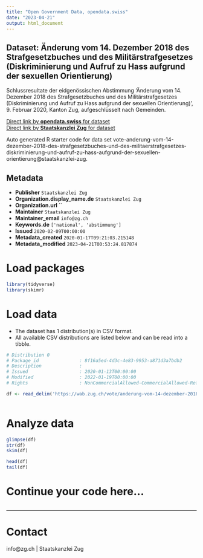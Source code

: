 ```yaml
---
title: "Open Government Data, opendata.swiss"
date: "2023-04-21"
output: html_document
---
```


## Dataset: Änderung vom 14. Dezember 2018 des Strafgesetzbuches und des Militärstrafgesetzes (Diskriminierung und Aufruf zu Hass aufgrund der sexuellen Orientierung)

Schlussresultate der eidgenössischen Abstimmung 'Änderung vom 14. Dezember 2018 des Strafgesetzbuches und des Militärstrafgesetzes (Diskriminierung und Aufruf zu Hass aufgrund der sexuellen Orientierung)', 9. Februar 2020, Kanton Zug, aufgeschlüsselt nach Gemeinden.

[Direct link by **opendata.swiss** for dataset](https://opendata.swiss/de/dataset/anderung-vom-14-dezember-2018-des-strafgesetzbuches-und-des-militarstrafgesetzes-diskriminierun)<br>
[Direct link by **Staatskanzlei Zug** for dataset](https://wab.zug.ch/vote/anderung-vom-14-dezember-2018-des-strafgesetzbuches-und-des-militaerstrafgesetzes-diskriminierung-und-aufruf-zu-hass-aufgrund-der-sexuellen-orientierung/data)

Auto generated R starter code for data set vote-anderung-vom-14-dezember-2018-des-strafgesetzbuches-und-des-militaerstrafgesetzes-diskriminierung-und-aufruf-zu-hass-aufgrund-der-sexuellen-orientierung@staatskanzlei-zug.

## Metadata

- **Publisher** `Staatskanzlei Zug`
- **Organization.display_name.de** `Staatskanzlei Zug`
- **Organization.url** ``
- **Maintainer** `Staatskanzlei Zug`
- **Maintainer_email** `info@zg.ch`
- **Keywords.de** `['national', 'abstimmung']`
- **Issued** `2020-02-09T00:00:00`
- **Metadata_created** `2020-01-17T09:21:03.215148`
- **Metadata_modified** `2023-04-21T00:53:24.817874`


# Load packages

```r

library(tidyverse)
library(skimr)

```

# Load data

-   The dataset has 1 distribution(s) in CSV format.
-   All available CSV distributions are listed below and can be read into a tibble.

```r

# Distribution 0
# Package_id               : 8f16a5ed-4d3c-4e83-9953-a871d3a7bdb2
# Description              : 
# Issued                   : 2020-01-13T00:00:00
# Modified                 : 2022-01-19T00:00:00
# Rights                   : NonCommercialAllowed-CommercialAllowed-ReferenceRequired

df <- read_delim('https://wab.zug.ch/vote/anderung-vom-14-dezember-2018-des-strafgesetzbuches-und-des-militaerstrafgesetzes-diskriminierung-und-aufruf-zu-hass-aufgrund-der-sexuellen-orientierung/data-csv')



```

# Analyze data

```r

glimpse(df)
str(df)
skim(df)

head(df)
tail(df)

```

# Continue your code here...

```r

```

------------------------------------------------------------------------

# Contact

info@zg.ch | Staatskanzlei Zug

